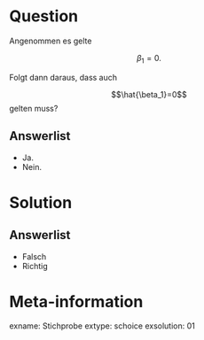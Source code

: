 Question
========

Angenommen es gelte

$$\beta_1=0.$$

Folgt dann daraus, dass auch 

$$\hat{\beta_1}=0$$
gelten muss?

Answerlist
----------
* Ja.
* Nein.



Solution
========

Answerlist
----------
* Falsch
* Richtig

Meta-information
================
exname: Stichprobe
extype: schoice
exsolution: 01